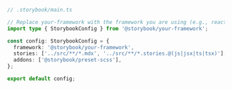 ```ts
// .storybook/main.ts

// Replace your-framework with the framework you are using (e.g., react-webpack5, vue3-vite)
import type { StorybookConfig } from '@storybook/your-framework';

const config: StorybookConfig = {
  framework: '@storybook/your-framework',
  stories: ['../src/**/*.mdx', '../src/**/*.stories.@(js|jsx|ts|tsx)'],
  addons: ['@storybook/preset-scss'],
};

export default config;
```
